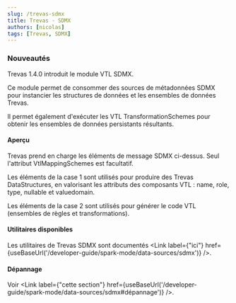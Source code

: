 ```yaml
---
slug: /trevas-sdmx
title: Trevas - SDMX
authors: [nicolas]
tags: [Trevas, SDMX]
---
```



### Nouveautés

Trevas 1.4.0 introduit le module VTL SDMX.

Ce module permet de consommer des sources de métadonnées SDMX pour instancier les structures de données et les ensembles de données Trevas.

Il permet également d'exécuter les VTL TransformationSchemes pour obtenir les ensembles de données persistants résultants.

#### Aperçu

<div style={{ textAlign: 'center' }}>
	<ThemedImage
		alt="Diagramme VTL SDMX"
		sources={{
			light: useBaseUrl('/img/vtl-sdmx-light.svg'),
			dark: useBaseUrl('/img/vtl-sdmx-dark.svg'),
		}}
	/>
</div>

Trevas prend en charge les éléments de message SDMX ci-dessus. Seul l'attribut VtlMappingSchemes est facultatif.

Les éléments de la case 1 sont utilisés pour produire des Trevas DataStructures, en valorisant les attributs des composants VTL : name, role, type, nullable et valuedomain.

Les éléments de la case 2 sont utilisés pour générer le code VTL (ensembles de règles et transformations).

#### Utilitaires disponibles

Les utilitaires de Trevas SDMX sont documentés <Link label={"ici"} href={useBaseUrl('/developer-guide/spark-mode/data-sources/sdmx')} />.

#### Dépannage

Voir <Link label={"cette section"} href={useBaseUrl('/developer-guide/spark-mode/data-sources/sdmx#dépannage')} />.
